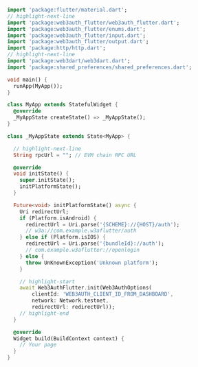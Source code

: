 ```dart
import 'package:flutter/material.dart';
// highlight-next-line
import 'package:web3auth_flutter/web3auth_flutter.dart';
import 'package:web3auth_flutter/enums.dart';
import 'package:web3auth_flutter/input.dart';
import 'package:web3auth_flutter/output.dart';
import 'package:http/http.dart';
// highlight-next-line
import 'package:web3dart/web3dart.dart';
import 'package:shared_preferences/shared_preferences.dart';

void main() {
  runApp(MyApp());
}

class MyApp extends StatefulWidget {
  @override
  _MyAppState createState() => _MyAppState();
}

class _MyAppState extends State<MyApp> {

  // highlight-next-line
  String rpcUrl = ""; // EVM chain RPC URL

  @override
  void initState() {
    super.initState();
    initPlatformState();
  }

  Future<void> initPlatformState() async {
    Uri redirectUrl;
    if (Platform.isAndroid) {
      redirectUrl = Uri.parse('{SCHEME}://{HOST}/auth');
      // w3a://com.example.w3aflutter/auth
    } else if (Platform.isIOS) {
      redirectUrl = Uri.parse('{bundleId}://auth');
      // com.example.w3aflutter://openlogin
    } else {
      throw UnKnownException('Unknown platform');
    }

    // highlight-start
    await Web3AuthFlutter.init(Web3AuthOptions(
        clientId: 'WEB3AUTH_CLIENT_ID_FROM_DASHBOARD',
        network: Network.testnet,
        redirectUrl: redirectUrl));
    // highlight-end
  }

  @override
  Widget build(BuildContext context) {
    // Your page
  }
}
```
